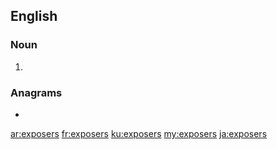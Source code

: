 ==English==

===Noun===
{{head|en|noun plural form}}

# {{plural of|exposer|lang=en}}

===Anagrams===
* {{l|en|expresso}}

[[ar:exposers]]
[[fr:exposers]]
[[ku:exposers]]
[[my:exposers]]
[[ja:exposers]]